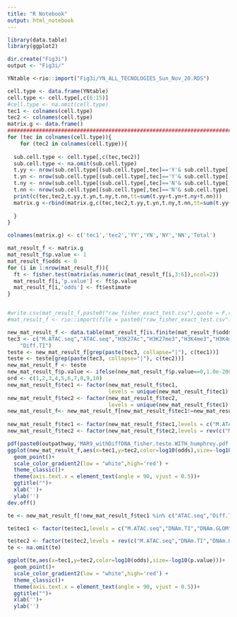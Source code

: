 ---
title: "R Notebook"
output: html_notebook
---

```{r}
library(data.table)
library(ggplot2)
```



```{r}
dir.create("Fig3i")
output <- "Fig3i/"
```

```{r}
YNtable <-rio::import("Fig3i/YN_ALL_TECNOLOGIES_Sun_Nov_20.RDS")
```



```{r}
cell.type <- data.frame(YNtable)
cell.type <- cell.type[,c(6:15)]
#cell.type <- na.omit(cell.type)
tec1 <- colnames(cell.type)
tec2 <- colnames(cell.type)
matrix.g <- data.frame()
############################################################################################
for (tec in colnames(cell.type)){
    for (tec2 in colnames(cell.type)){
  
  sub.cell.type <- cell.type[,c(tec,tec2)]
  sub.cell.type <- na.omit(sub.cell.type)
  t.yy <- nrow(sub.cell.type[(sub.cell.type[,tec]=='Y'& sub.cell.type[,tec2]=='Y'),])
  t.yn <- nrow(sub.cell.type[(sub.cell.type[,tec]=='Y'& sub.cell.type[,tec2]=='N'),])
  t.ny <- nrow(sub.cell.type[(sub.cell.type[,tec]=='N'& sub.cell.type[,tec2]=='Y'),])
  t.nn <- nrow(sub.cell.type[(sub.cell.type[,tec]=='N'& sub.cell.type[,tec2]=='N'),])
  print(c(tec,tec2,t.yy,t.yn,t.ny,t.nn,tt=sum(t.yy+t.yn+t.ny+t.nn)))
  matrix.g <-rbind(matrix.g,c(tec,tec2,t.yy,t.yn,t.ny,t.nn,tt=sum(t.yy+t.yn+t.ny+t.nn))) 
  
  }
}

colnames(matrix.g) <- c('tec1','tec2','YY','YN','NY','NN','Total')
```
```{r}
mat_result_f <- matrix.g
mat_result_f$p.value <- 1
mat_result_f$odds <- 0
for (i in 1:nrow(mat_result_f)){
  ft <- fisher.test(matrix(as.numeric(mat_result_f[i,3:6]),ncol=2))
  mat_result_f[i,'p.value'] <- ft$p.value
  mat_result_f[i,'odds'] <- ft$estimate
}


#write.csv(mat_result_f,paste0("raw_fisher_exact_test.csv"),quote = F,row.names = F)
#mat_result_f <- rio::import(file = paste0("raw_fisher_exact_test.csv"))
```



```{r}
new_mat_result_f <- data.table(mat_result_f[is.finite(mat_result_f$odds),])
tec3 <- c("M.ATAC.seq","ATAC.seq","H3K27Ac","H3K27me3","H3K4me3","H3K4me1","DNAm.GLOM","DNAm.TI","Diff.GLOM",
    "Diff.TI")
teste <- new_mat_result_f[grep(paste(tec3, collapse="|"), c(tec1))]
teste <- teste[grep(paste(tec3, collapse="|"), c(tec2))]
new_mat_result_f <- teste
new_mat_result_f$p.value <- ifelse(new_mat_result_f$p.value==0,1.0e-200,new_mat_result_f$p.value)
ord <- c(1,2,3,4,5,6,7,8,9,10)
new_mat_result_f$tec1 <- factor(new_mat_result_f$tec1,
                                levels = unique(new_mat_result_f$tec1)[ord])
new_mat_result_f$tec2 <- factor(new_mat_result_f$tec2,
                                levels = unique(new_mat_result_f$tec1)[rev(ord)])
new_mat_result_f<- new_mat_result_f[new_mat_result_f$tec1!=new_mat_result_f$tec2,]
 
new_mat_result_f$tec1 <- factor(new_mat_result_f$tec1,levels = c("M.ATAC.seq","ATAC.seq","DNAm.TI","DNAm.GLOM","Diff.TI","Diff.GLOM","H3K27Ac","H3K4me3","H3K4me1", "H3K27me3"))
new_mat_result_f$tec2 <- factor(new_mat_result_f$tec2,levels = rev(c("M.ATAC.seq","ATAC.seq","DNAm.TI","DNAm.GLOM","Diff.TI","Diff.GLOM","H3K27Ac","H3K4me3","H3K4me1", "H3K27me3")))

pdf(paste0(outpathway,'MAR9_withDiffDNA_fisher.teste.WITH_humphrey.pdf'),width = 4.5,height = 4)
ggplot(new_mat_result_f,aes(x=tec1,y=tec2,color=log10(odds),size=-log10(p.value)))+
  geom_point()+
  scale_color_gradient2(low = "white",high='red') +
  theme_classic()+
  theme(axis.text.x = element_text(angle = 90, vjust = 0.5))+
  ggtitle("")+
  xlab('')+
  ylab('')
dev.off()
```




```{r}

te <- new_mat_result_f[!new_mat_result_f$tec1 %in% c("ATAC.seq","Diff.TI","Diff.GLOM") & !new_mat_result_f$tec2 %in% c("ATAC.seq","Diff.TI","Diff.GLOM"), ]

te$tec1 <- factor(te$tec1,levels = c("M.ATAC.seq","DNAm.TI","DNAm.GLOM","Diff.TI","Diff.GLOM","H3K27Ac","H3K4me3","H3K4me1", "H3K27me3"))

te$tec2 <- factor(te$tec2,levels = rev(c("M.ATAC.seq","DNAm.TI","DNAm.GLOM","Diff.TI","Diff.GLOM","H3K27Ac","H3K4me3","H3K4me1","H3K27me3")))
te <- na.omit(te)

ggplot(te,aes(x=tec1,y=tec2,color=log10(odds),size=-log10(p.value)))+
  geom_point()+
  scale_color_gradient2(low = "white",high='red') +
  theme_classic()+
  theme(axis.text.x = element_text(angle = 90, vjust = 0.5))+
  ggtitle("")+
  xlab('')+
  ylab('')
```